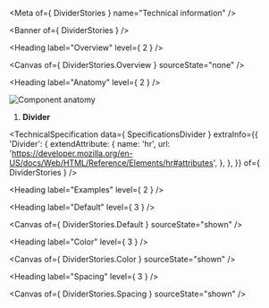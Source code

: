 
<Meta of={ DividerStories } name="Technical information" />

<Banner of={ DividerStories } />

<Heading label="Overview" level={ 2 } />

<Canvas of={ DividerStories.Overview } sourceState="none" />

<Heading label="Anatomy" level={ 2 } />

![Component anatomy](components/divider/anatomy-tech.png "Component anatomy")

1. **Divider**

<TechnicalSpecification
  data={ SpecificationsDivider }
  extraInfo={{
    'Divider': {
      extendAttribute: {
        name: 'hr',
        url: 'https://developer.mozilla.org/en-US/docs/Web/HTML/Reference/Elements/hr#attributes',
      },
    },
  }}
  of={ DividerStories } />

<Heading label="Examples" level={ 2 } />

<Heading label="Default" level={ 3 } />

<Canvas of={ DividerStories.Default } sourceState="shown" />

<Heading label="Color" level={ 3 } />

<Canvas of={ DividerStories.Color } sourceState="shown" />

<Heading label="Spacing" level={ 3 } />

<Canvas of={ DividerStories.Spacing } sourceState="shown" />
